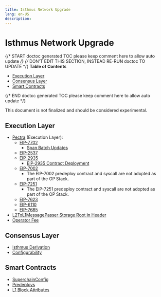 ```yaml
---
title: Isthmus Network Upgrade
lang: en-US
description:
---
```


# Isthmus Network Upgrade

{/* START doctoc generated TOC please keep comment here to allow auto update */}
{/* DON'T EDIT THIS SECTION, INSTEAD RE-RUN doctoc TO UPDATE */}
**Table of Contents**

- [Execution Layer](#execution-layer)
- [Consensus Layer](#consensus-layer)
- [Smart Contracts](#smart-contracts)

{/* END doctoc generated TOC please keep comment here to allow auto update */}

This document is not finalized and should be considered experimental.

## Execution Layer

- [Pectra](https://eips.ethereum.org/EIPS/eip-7600) (Execution Layer):
  - [EIP-7702](https://eips.ethereum.org/EIPS/eip-7702)
    - [Span Batch Updates](./derivation.md#span-batch-updates)
  - [EIP-2537](https://eips.ethereum.org/EIPS/eip-2537)
  - [EIP-2935](https://eips.ethereum.org/EIPS/eip-2935)
    - [EIP-2935 Contract Deployment](./derivation.md#eip-2935-contract-deployment)
  - [EIP-7002](https://eips.ethereum.org/EIPS/eip-7002)
    - The EIP-7002 predeploy contract and syscall are not adopted as part of the OP Stack.
  - [EIP-7251](https://eips.ethereum.org/EIPS/eip-7251)
    - The EIP-7251 predeploy contract and syscall are not adopted as part of the OP Stack.
  - [EIP-7623](https://eips.ethereum.org/EIPS/eip-7623)
  - [EIP-6110](https://eips.ethereum.org/EIPS/eip-6110)
  - [EIP-7685](https://eips.ethereum.org/EIPS/eip-7685)
- [L2ToL1MessagePasser Storage Root in Header](./exec-engine.md##l2tol1messagepasser-storage-root-in-header)
- [Operator Fee](./exec-engine.md#operator-fee)

## Consensus Layer

- [Isthmus Derivation](./derivation.md)
- [Configurability](./configurability.md)

## Smart Contracts

- [SuperchainConfig](./superchain-config.md)
- [Predeploys](./predeploys.md)
- [L1 Block Attributes](./l1-attributes.md)
